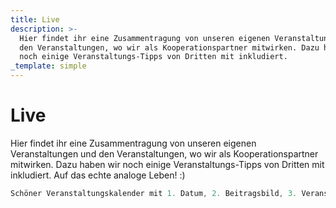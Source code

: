 ```yaml
---
title: Live
description: >-
  Hier findet ihr eine Zusammentragung von unseren eigenen Veranstaltungen und
  den Veranstaltungen, wo wir als Kooperationspartner mitwirken. Dazu haben wir
  noch einige Veranstaltungs-Tipps von Dritten mit inkludiert. 
_template: simple
---
```


# Live

Hier findet ihr eine Zusammentragung von unseren eigenen Veranstaltungen und den Veranstaltungen, wo wir als Kooperationspartner mitwirken. Dazu haben wir noch einige Veranstaltungs-Tipps von Dritten mit inkludiert.  Auf das echte analoge Leben! :)

```javascript
Schöner Veranstaltungskalender mit 1. Datum, 2. Beitragsbild, 3. Veranstaltungsname & Line Up, 4. Ort/Location, 5. Ticketvorverkauf (inklusive Hyperlinks)
```

